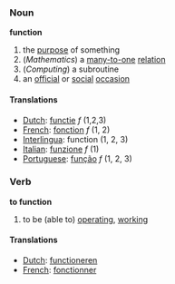 ===Noun===
'''function'''
#the [[purpose]] of something
#(''Mathematics'') a [[many-to-one]] [[relation]]
#(''Computing'') a subroutine
#an [[official]] or [[social]] [[occasion]]

====Translations====
*[[Dutch]]: [[functie]] ''f'' (1,2,3)
*[[French]]: [[fonction]] ''f'' (1, 2)
*[[Interlingua]]: function (1, 2, 3)
*[[Italian]]: [[funzione]] ''f'' (1)
*[[Portuguese]]: [[função]] ''f'' (1, 2, 3)

===Verb===
'''to function'''

#to be (able to) [[operating]], [[working]]

====Translations====
*[[Dutch]]: [[functioneren]]
*[[French]]: [[fonctionner]]
